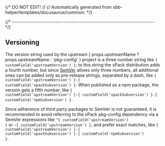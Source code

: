 {/* DO NOT EDIT! */}
{/* Automatically generated from xbb-helper/templates/docusaurus/common. */}




{/* ------------------------------------------------------------------------ */}

## Versioning

The version string used by the
upstream { props.upstreamName ? props.upstreamName : 'pkg-config' } project
is a three number string
like <code>{ customField('upstreamVersion') }</code>;
to this string the xPack distribution adds a fourth number,
but since [SemVer](https://semver.org) allows only three numbers,
all additional ones can
be added only as pre-release strings, separated by a dash,
like <code>{ customField('upstreamVersion') }-{ customField('xpackSubversion') }</code>. When
published as a npm package, the version gets
a fifth number,
like <code>{ customField('upstreamVersion') }-{ customField('xpackSubversion') }.{ customField('npmSubversion') }</code>.

Since adherence of third party packages to SemVer is not guaranteed,
it is recommended to avoid referring to the xPack pkg-config dependency via
a SemVer expressions
like <code>^{ customField('upstreamVersion') }</code> or <code>~{ customField('upstreamVersion') }</code>, and
prefer exact matches,
like <code>{ customField('upstreamVersion') }-{ customField('xpackSubversion') }.{ customField('npmSubversion') }</code>.
